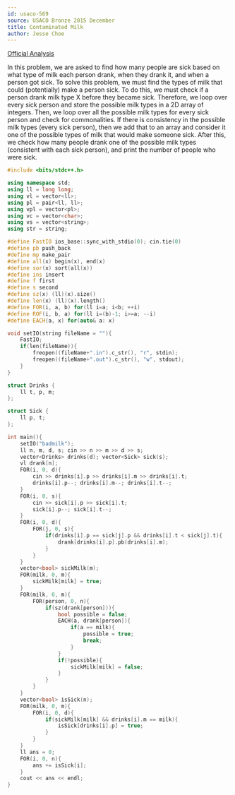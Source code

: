 ```yaml
---
id: usaco-569
source: USACO Bronze 2015 December
title: Contaminated Milk
author: Jesse Choe
---
```


[Official Analysis](http://www.usaco.org/current/data/sol_badmilk_bronze_dec15.html)

<LanguageSection>
<CPPSection>

In this problem, we are asked to find how many people are sick based on what type of milk each person drank, when they drank it, and when a person got sick. To solve this problem, 
we must find the types of milk that could (potentially) make a person sick. To do this, we must check if a person drank milk type X before they became sick. Therefore, we loop over
every sick person and store the possible milk types in a 2D array of integers. Then, we loop over all the possible milk types for every sick person and check for commonalities. If
there is consistency in the possible milk types (every sick person), then we add that to an array and consider it one of the possible types of milk that would make someone sick.
After this, we check how many people drank one of the possible milk types (consistent with each sick person), and print the number of people who were sick.

```cpp
#include <bits/stdc++.h>

using namespace std;
using ll = long long;
using vl = vector<ll>;
using pl = pair<ll, ll>;
using vpl = vector<pl>;
using vc = vector<char>;
using vs = vector<string>;
using str = string;

#define FastIO ios_base::sync_with_stdio(0); cin.tie(0)
#define pb push_back
#define mp make_pair
#define all(x) begin(x), end(x)
#define sor(x) sort(all(x))
#define ins insert
#define f first
#define s second
#define sz(x) (ll)(x).size()
#define len(x) (ll)(x).length()
#define FOR(i, a, b) for(ll i=a; i<b; ++i)
#define ROF(i, b, a) for(ll i=(b)-1; i>=a; --i)
#define EACH(a, x) for(auto& a: x)

void setIO(string fileName = ""){
	FastIO;
	if(len(fileName)){
		freopen((fileName+".in").c_str(), "r", stdin);
		freopen((fileName+".out").c_str(), "w", stdout);
	}
}

struct Drinks {
	ll t, p, m;
};

struct Sick {
	ll p, t;
};

int main(){
	setIO("badmilk");
	ll n, m, d, s; cin >> n >> m >> d >> s;
	vector<Drinks> drinks(d); vector<Sick> sick(s);
	vl drank[n];
	FOR(i, 0, d){
		cin >> drinks[i].p >> drinks[i].m >> drinks[i].t;
		drinks[i].p--; drinks[i].m--; drinks[i].t--;
	}
	FOR(i, 0, s){
		cin >> sick[i].p >> sick[i].t;
		sick[i].p--; sick[i].t--;
	}
	FOR(i, 0, d){
		FOR(j, 0, s){
			if(drinks[i].p == sick[j].p && drinks[i].t < sick[j].t){
				drank[drinks[i].p].pb(drinks[i].m);
			}
		}
	}
	vector<bool> sickMilk(m);
	FOR(milk, 0, m){
		sickMilk[milk] = true;
	}
	FOR(milk, 0, m){
		FOR(person, 0, n){
			if(sz(drank[person])){
				bool possible = false;
				EACH(a, drank[person]){
					if(a == milk){
						possible = true;
						break;
					}
				}
				if(!possible){
					sickMilk[milk] = false;
				}
			}
		}
	}
	vector<bool> isSick(n);
	FOR(milk, 0, m){
		FOR(i, 0, d){
			if(sickMilk[milk] && drinks[i].m == milk){
				isSick[drinks[i].p] = true;
			}
		}
	}
	ll ans = 0;
	FOR(i, 0, n){
		ans += isSick[i];
	}
	cout << ans << endl;
}
```
</CPPSection>
</LanguageSection>
